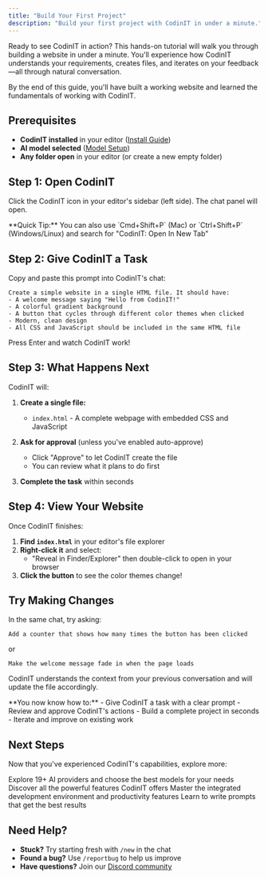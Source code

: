 ```yaml
---
title: "Build Your First Project"
description: "Build your first project with CodinIT in under a minute."
---
```


Ready to see CodinIT in action? This hands-on tutorial will walk you through building a website in under a minute. You'll experience how CodinIT understands your requirements, creates files, and iterates on your feedback—all through natural conversation.

By the end of this guide, you'll have built a working website and learned the fundamentals of working with CodinIT.

## Prerequisites

- **CodinIT installed** in your editor ([Install Guide](/getting-started/installing-codinit))
- **AI model selected** ([Model Setup](/getting-started/select-your-model))
- **Any folder open** in your editor (or create a new empty folder)

## Step 1: Open CodinIT

Click the CodinIT icon in your editor's sidebar (left side). The chat panel will open.

<Info>
**Quick Tip:** You can also use `Cmd+Shift+P` (Mac) or `Ctrl+Shift+P` (Windows/Linux) and search for "CodinIT: Open In New Tab"
</Info>

## Step 2: Give CodinIT a Task

Copy and paste this prompt into CodinIT's chat:

```
Create a simple website in a single HTML file. It should have:
- A welcome message saying "Hello from CodinIT!"
- A colorful gradient background
- A button that cycles through different color themes when clicked
- Modern, clean design
- All CSS and JavaScript should be included in the same HTML file
```

Press Enter and watch CodinIT work!

## Step 3: What Happens Next

CodinIT will:

1. **Create a single file:**
   - `index.html` - A complete webpage with embedded CSS and JavaScript

2. **Ask for approval** (unless you've enabled auto-approve)
   - Click "Approve" to let CodinIT create the file
   - You can review what it plans to do first

3. **Complete the task** within seconds

## Step 4: View Your Website

Once CodinIT finishes:

1. **Find `index.html`** in your editor's file explorer
2. **Right-click it** and select:
   - "Reveal in Finder/Explorer" then double-click to open in your browser
3. **Click the button** to see the color themes change!

## Try Making Changes

In the same chat, try asking:

```
Add a counter that shows how many times the button has been clicked
```

or

```
Make the welcome message fade in when the page loads
```

CodinIT understands the context from your previous conversation and will update the file accordingly.

<Tip>
**You now know how to:**
- Give CodinIT a task with a clear prompt
- Review and approve CodinIT's actions
- Build a complete project in seconds
- Iterate and improve on existing work
</Tip>

## Next Steps

Now that you've experienced CodinIT's capabilities, explore more:

<CardGroup cols={2}>
<Card title="AI Providers" href="/providers/guide" icon="plug">
Explore 19+ AI providers and choose the best models for your needs
</Card>

<Card title="Features Overview" href="/features/overview" icon="sparkles">
Discover all the powerful features CodinIT offers
</Card>

<Card title="Development Tools" href="/features/development/workbench" icon="code">
Master the integrated development environment and productivity features
</Card>

<Card title="Prompting Guide" href="/prompting/prompt-engineering-guide" icon="wand-magic-sparkles">
Learn to write prompts that get the best results
</Card>
</CardGroup>

## Need Help?

- **Stuck?** Try starting fresh with `/new` in the chat
- **Found a bug?** Use `/reportbug` to help us improve
- **Have questions?** Join our [Discord community](https://discord.gg/codinit)
